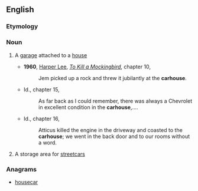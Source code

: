 ==English==

===Etymology===
{{compound|car|house|lang=en}}

===Noun===
{{en-noun}}
# {{lb|en|US}} A [[garage]] attached to a [[house]]
#* '''1960''', [[w:Harper Lee|Harper Lee]], ''[[w:To Kill a Mockingbird|To Kill a Mockingbird]]'', chapter 10,
#*: Jem picked up a rock and threw it jubilantly at the '''carhouse'''.
#* Id., chapter 15,
#*: As far back as I could remember, there was always a Chevrolet in excellent condition in the '''carhouse''',....
#* Id., chapter 16,
#*: Atticus killed the engine in the driveway and coasted to the '''carhouse'''; we went in the back door and to our rooms without a word.
# {{lb|en|US|dated}} A storage area for [[streetcar]]s

===Anagrams===
* [[housecar#English|housecar]]